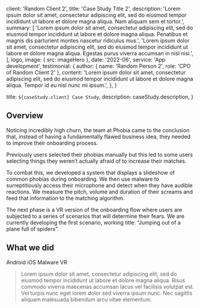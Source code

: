 
  client: 'Random Client 2',
  title: 'Case Study Title 2',
  description:
    'Lorem ipsum dolor sit amet, consectetur adipiscing elit, sed do eiusmod tempor incididunt ut labore et dolore magna aliqua. Nam aliquam sem et tortor.',
  summary: [
    'Lorem ipsum dolor sit amet, consectetur adipiscing elit, sed do eiusmod tempor incididunt ut labore et dolore magna aliqua. Penatibus et magnis dis parturient montes nascetur ridiculus mus.',
    'Lorem ipsum dolor sit amet, consectetur adipiscing elit, sed do eiusmod tempor incididunt ut labore et dolore magna aliqua. Egestas purus viverra accumsan in nisl nisi.',
  ],
  logo,
  image: { src: imageHero },
  date: '2022-06',
  service: 'App development',
  testimonial: {
    author: { name: 'Random Person 2', role: 'CPO of Random Client 2' },
    content:
      'Lorem ipsum dolor sit amet, consectetur adipiscing elit, sed do eiusmod tempor incididunt ut labore et dolore magna aliqua. Tempor id eu nisl nunc mi ipsum.',
  },
}

  title: `${caseStudy.client} Case Study`,
  description: caseStudy.description,
}

## Overview

Noticing incredibly high churn, the team at Phobia came to the conclusion that, instead of having a fundamentally flawed business idea, they needed to improve their onboarding process.

Previously users selected their phobias manually but this led to some users selecting things they weren’t actually afraid of to increase their matches.

To combat this, we developed a system that displays a slideshow of common phobias during onboarding. We then use malware to surreptitiously access their microphone and detect when they have audible reactions. We measure the pitch, volume and duration of their screams and feed that information to the matching algorithm.

The next phase is a VR version of the onboarding flow where users are subjected to a series of scenarios that will determine their fears. We are currently developing the first scenario, working title: “Jumping out of a plane full of spiders”.

## What we did

<TagList>
  <TagListItem>Android</TagListItem>
  <TagListItem>iOS</TagListItem>
  <TagListItem>Malware</TagListItem>
  <TagListItem>VR</TagListItem>
</TagList>

<Blockquote
  author={{ name: 'Random Person 2', role: 'CPO of Random Client 2' }}
  image={{ src: placeholderPortrait }}
>
  Lorem ipsum dolor sit amet, consectetur adipiscing elit, sed do eiusmod tempor incididunt ut labore et dolore magna aliqua. Risus commodo viverra maecenas accumsan lacus vel facilisis volutpat est. Vel turpis nunc eget lorem dolor sed viverra ipsum nunc. Nec sagittis aliquam malesuada bibendum arcu vitae elementum.
</Blockquote>

<StatList>
  <StatListItem value="20%" label="Stat 1" />
  <StatListItem value="5x" label="Stat 2" />
  <StatListItem value="2.3" label="Stat 3" />
  <StatListItem value="8" label="Stat 4" />
</StatList>
